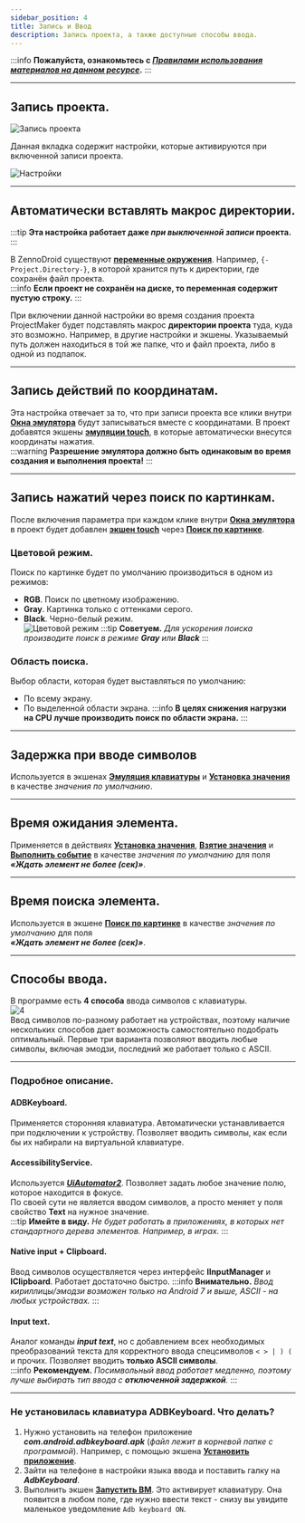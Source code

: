 ```yaml
---
sidebar_position: 4
title: Запись и Ввод
description: Запись проекта, а также доступные способы ввода. 
---  
```

:::info **Пожалуйста, ознакомьтесь с [*Правилами использования материалов на данном ресурсе*](../Disclaimer).**
:::
_______________________________________________
## Запись проекта.  
![Запись проекта](./assets/Record_and_InputMethods/Record_and_InputMethods_pic2.png)  

Данная вкладка содержит настройки, которые активируются при включенной записи проекта.  

![Настройки](./assets/Record_and_InputMethods/Record_and_InputMethods_pic1.png) 
_______________________________________________
## Автоматически вставлять макрос директории.  
:::tip **Эта настройка работает даже *при выключенной записи* проекта.**
:::   

В ZennoDroid существуют [**переменные окружения**](../pm/Creating/Variables). Например, `{-Project.Directory-}`, в которой хранится путь к директории, где сохранён файл проекта.  
:::info **Если проект не сохранён на диске, то переменная содержит пустую строку.**
::: 

При включении данной настройки во время создания проекта ProjectMaker будет подставлять макрос **директории проекта** туда, куда это возможно. Например, в другие настройки и экшены. Указываемый путь должен находиться в той же папке, что и файл проекта, либо в одной из подпапок.  
_______________________________________________
## Запись действий по координатам.  
Эта настройка отвечает за то, что при записи проекта все клики внутри [**Окна эмулятора**](../pm/Interface/DeviceWindow) будут записываться вместе с координатами. В проект добавятся экшены [**эмуляции touch**](../Android/ProLite/Touch_Emulation), в которые автоматически внесутся координаты нажатия.  
:::warning **Разрешение эмулятора должно быть одинаковым во время создания и выполнения проекта!**
:::
_______________________________________________ 
## Запись нажатий через поиск по картинкам.  
После включения параметра при каждом клике внутри [**Окна эмулятора**](../pm/Interface/DeviceWindow) в проект будет добавлен [**экшен touch**](../Android/ProLite/RunEvent) через [**Поиск по картинке**](../pm/Creating/SearchByPic).  
### Цветовой режим.  
Поиск по картинке будет по умолчанию производиться в одном из режимов:    
- **RGB**. Поиск по цветному изображению.        
- **Gray**. Картинка только с оттенками серого.      
- **Black**. Черно-белый режим.  
![Цветовой режим](./assets/Record_and_InputMethods/Record_and_InputMethods_pic4.png) 
:::tip **Советуем.**
*Для ускорения поиска производите поиск в режиме **Gray** или **Black***
:::   
 
### Область поиска.  
Выбор области, которая будет выставляться по умолчанию:  
- По всему экрану.  
- По выделенной области экрана. 
:::info **В целях снижения нагрузки на CPU лучше производить поиск по области экрана.**
::: 
_______________________________________________
## Задержка при вводе символов 
Используется в экшенах [**Эмуляция клавиатуры**](../Android/ProLite/Keyboard) и [**Установка значения**](../Android/ProLite/SetValue) в качестве *значения по умолчанию*.  
_______________________________________________
## Время ожидания элемента.  
Применяется в действиях [**Установка значения**](../Android/ProLite/SetValue), [**Взятие значения**](../Android/ProLite/GetValue) и [**Выполнить событие**](../Android/ProLite/RunEvent)  в качестве *значения по умолчанию* для поля ***«Ждать элемент не более (сек)»***.  
_______________________________________________
## Время поиска элемента.  
Используется в экшене [**Поиск по картинке**](../pm/Creating/SearchByPic) в качестве *значения по умолчанию* для поля  
***«Ждать элемент не более (сек)»***.  
_______________________________________________
## Способы ввода.  
В программе есть **4 способа** ввода символов с клавиатуры.  
![4](./assets/Record_and_InputMethods/Record_and_InputMethods_pic3.png)  
Ввод символов по-разному работает на устройствах, поэтому наличие нескольких способов дает возможность самостоятельно подобрать оптимальный. Первые три варианта позволяют вводить любые символы, включая эмодзи, последний же работает только с ASCII.  
_______________________________________________
### Подробное описание.  
#### ADBKeyboard.  
Применяется сторонняя клавиатура. Автоматически устанавливается при подключении к устройству. Позволяет вводить символы, как если бы их набирали на виртуальной клавиатуре.  
#### AccessibilityService.  
Используется [***UiAutomator2***](https://github.com/appium/appium-uiautomator2-driver). Позволяет задать любое значение полю, которое находится в фокусе.  
По своей сути не является вводом символов, а просто меняет у поля свойство **Text** на нужное значение.  
:::tip **Имейте в виду.**
*Не будет работать в приложениях, в которых нет стандартного дерева элементов. Например, в играх.*
::: 
  
#### Native input + Clipboard.
Ввод символов осуществляется через интерфейс **IInputManager** и **IClipboard**. Работает достаточно быстро.
:::info **Внимательно.**
*Ввод кириллицы/эмодзи возможен только на Android 7 и выше, ASCII - на любых устройствах.* 
:::  
  
#### Input text.  
Аналог команды ***input text***, но с добавлением всех необходимых преобразований текста для корректного ввода спецсимволов  `< > | ) (` и прочих. Позволяет вводить **только ASCII символы**.  
:::info **Рекомендуем.**
*Посимвольный ввод работает медленно, поэтому лучше выбирать тип ввода с **отключенной задержкой**.*
::: 
_______________________________________________  
### Не установилась клавиатура ADBKeyboard. Что делать?  
1. Нужно установить на телефон приложение ***com.android.adbkeyboard.apk*** (*файл лежит в корневой папке с программой*). Например, с помощью экшена [**Установить приложение**](../Android/ProLite/App#установка-приложения).  
2. Зайти на телефоне в настройки языка ввода и поставить галку на ***AdbKeyboard***.  
3. Выполнить экшен [**Запустить ВМ**](../Android/ProLite/action#как-запустить-или-перезапустить-устройство). Это активирует клавиатуру. Она появится в любом поле, где нужно ввести текст - снизу вы увидите маленькое уведомление `Adb keyboard ON`.   
 